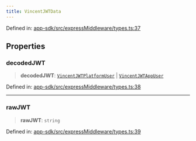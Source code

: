 ```yaml
---
title: VincentJWTData
---
```


Defined in: [app-sdk/src/expressMiddleware/types.ts:37](https://github.com/LIT-Protocol/Vincent/blob/5462864f5b471985671134e594d93faefcbfeb7e/packages/libs/app-sdk/src/expressMiddleware/types.ts#L37)

## Properties

### decodedJWT

> **decodedJWT**: [`VincentJWTPlatformUser`](/api-reference/app-sdk/jwt/interfaces/VincentJWTPlatformUser) \| [`VincentJWTAppUser`](/api-reference/app-sdk/jwt/interfaces/VincentJWTAppUser)

Defined in: [app-sdk/src/expressMiddleware/types.ts:38](https://github.com/LIT-Protocol/Vincent/blob/5462864f5b471985671134e594d93faefcbfeb7e/packages/libs/app-sdk/src/expressMiddleware/types.ts#L38)

***

### rawJWT

> **rawJWT**: `string`

Defined in: [app-sdk/src/expressMiddleware/types.ts:39](https://github.com/LIT-Protocol/Vincent/blob/5462864f5b471985671134e594d93faefcbfeb7e/packages/libs/app-sdk/src/expressMiddleware/types.ts#L39)
